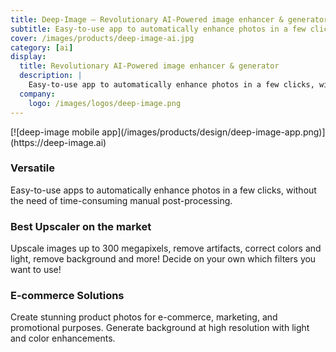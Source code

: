 ```yaml
---
title: Deep-Image — Revolutionary AI-Powered image enhancer & generator
subtitle: Easy-to-use app to automatically enhance photos in a few clicks, without the need of time-consuming manual post-processing. 
cover: /images/products/deep-image-ai.jpg
category: [ai]
display:
  title: Revolutionary AI-Powered image enhancer & generator
  description: |
    Easy-to-use app to automatically enhance photos in a few clicks, without the need of time-consuming manual post-processing.
  company:
    logo: /images/logos/deep-image.png
---
```


<Divider />
[![deep-image mobile app](/images/products/design/deep-image-app.png)](https://deep-image.ai)

### Versatile
Easy-to-use apps to automatically enhance photos in a few clicks, without the need of time-consuming manual post-processing. 
### Best Upscaler on the market
Upscale images up to 300 megapixels, remove artifacts, correct colors and light, remove background and more!
Decide on your own which filters you want to use!
### E-commerce Solutions
Create stunning product photos for e-commerce, marketing, and promotional purposes.
Generate background at high resolution with light and color enhancements.
